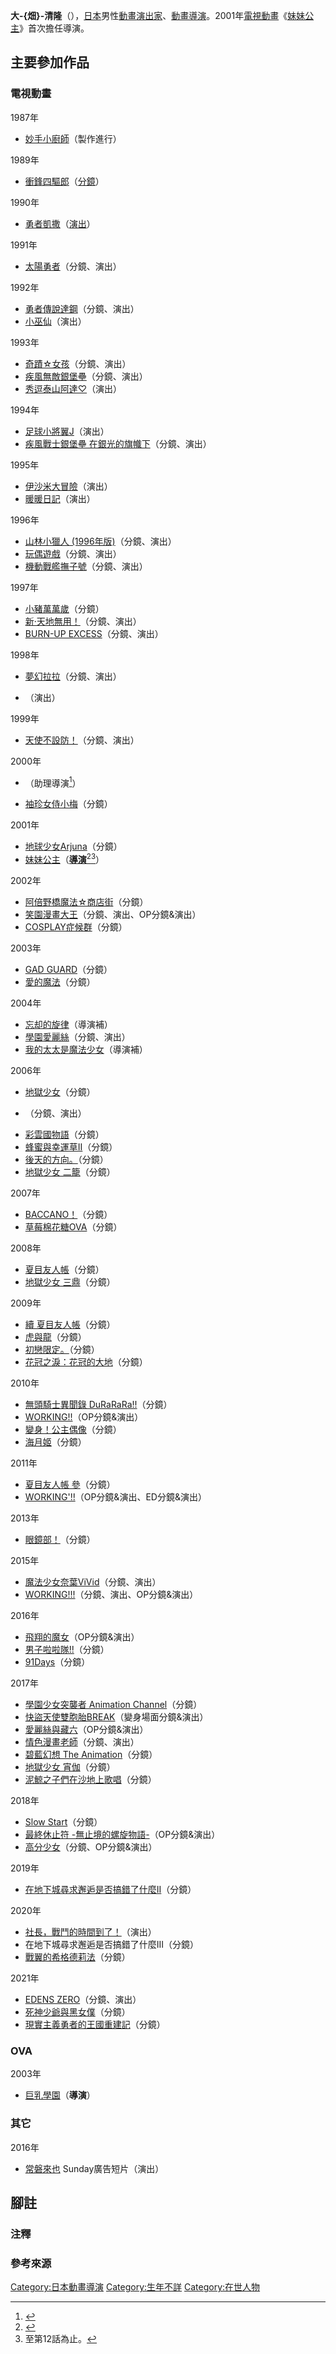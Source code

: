 {{multiple issues|
{{Notability Unreferenced|time=2016-07-25T16:07:17+00:00}}
{{Primarysources|time=2016-07-25T16:07:17+00:00}}
}}
{{noteTA|G1=Anime}}
{{japanese|japanese=大畑 清隆|kana=おおはた きよたか|romaji=Ōhata Kiyotaka}}
'''大-{畑}-清隆'''（{{lang-ja|大畑 清隆}}{{bd||||}}），[[日本|日本]]男性[[動畫|動畫]][[戲劇|演出家]]、[[動畫導演|動畫導演]]。2001年[[電視動畫|電視動畫]]《[[妹妹公主|妹妹公主]]》首次擔任導演。

== 主要參加作品 ==
=== 電視動畫 ===
; 1987年
* [[妙手小廚師|妙手小廚師]]（製作進行）
; 1989年
* [[衝鋒四驅郎|衝鋒四驅郎]]（[[分鏡|分鏡]]）
; 1990年
* [[勇者凱撒|勇者凱撒]]（[[戲劇|演出]]）
; 1991年
* [[太陽勇者|太陽勇者]]（分鏡、演出）
; 1992年
* [[勇者傳說|勇者傳說達鋼]]（分鏡、演出）
* [[小魔女得意妹|小巫仙]]（演出）
; 1993年
* [[奇蹟女孩|奇蹟☆女孩]]（分鏡、演出）
* [[疾風戰士|疾風無敵銀堡壘]]（分鏡、演出）
* [[秀逗泰山|秀逗泰山阿達♡]]（演出）
; 1994年
* [[足球小將|足球小將翼J]]（演出）
* [[疾風戰士#OVA|疾風戰士銀堡壘 在銀光的旗幟下]]（分鏡、演出）
; 1995年
* [[伊沙米大冒險|伊沙米大冒險]]（演出）
* [[暖暖日記|暖暖日記]]（演出）
; 1996年
* [[山林小獵人|山林小獵人 (1996年版)]]（分鏡、演出）
* [[孩子們的遊戲|玩偶遊戲]]（分鏡、演出）
* [[機動戰艦|機動戰艦撫子號]]（分鏡、演出）
; 1997年
* [[小豬萬萬歲|小豬萬萬歲]]（分鏡）
* [[天地無用！#新天地無用!|新·天地無用！]]（分鏡、演出）
* [[殺人科|BURN-UP EXCESS]]（分鏡、演出）
; 1998年
* [[夢幻拉拉|夢幻拉拉]]（分鏡、演出）
* {{link-ja|Generator Gawl|ジェネレイターガウル}}（演出）
; 1999年
* [[天使不設防！|天使不設防！]]（分鏡、演出）
; 2000年
* {{link-ja|喔！超级小奶糖|OH!スーパーミルクチャン}}（助理導演<ref>{{cite web|url=https://anime.eiga.com/program/103426/|title=喔！超级小奶糖：作品情報|publisher=Anime Hack|accessdate=2020-10-18|language=ja|archive-date=2020-10-24|archive-url=https://web.archive.org/web/20201024101026/https://anime.eiga.com/program/103426/|dead-url=no}}</ref>）
* [[袖珍女侍小梅|袖珍女侍小梅]]（分鏡）
; 2001年
* [[地球少女Arjuna|地球少女Arjuna]]（分鏡）
* [[妹妹公主|妹妹公主]]（'''[[導演|導演]]'''<ref>{{cite web|url=https://anime.eiga.com/program/100785/|title=妹妹公主：作品情報|publisher=Anime Hack|accessdate=2020-10-18|language=ja|archive-date=2021-01-15|archive-url=https://web.archive.org/web/20210115231857/https://anime.eiga.com/program/100785/|dead-url=no}}</ref><ref group="注">至第12話為止。</ref>）
; 2002年
* [[阿倍野橋魔法商店街|阿倍野橋魔法☆商店街]]（分鏡）
* [[笑園漫畫大王|笑園漫畫大王]]（分鏡、演出、OP分鏡&演出）
* [[COSPLAY症候群|COSPLAY症候群]]（分鏡）
; 2003年
* [[GAD_GUARD|GAD GUARD]]（分鏡）
* [[愛的魔法|愛的魔法]]（分鏡）
; 2004年
* [[忘却的旋律|忘却的旋律]]（導演補）
* [[學園愛麗絲|學園愛麗絲]]（分鏡、演出）
* [[我的太太是魔法少女|我的太太是魔法少女]]（導演補）
; 2006年
* [[地獄少女|地獄少女]]（分鏡）
* {{link-ja|甦醒的天空 -RESCUE WINGS-|よみがえる空 -RESCUE WINGS-}}（分鏡、演出）
* [[彩雲國物語|彩雲國物語]]（分鏡）
* [[蜂蜜與四葉草|蜂蜜與幸運草II]]（分鏡）
* [[後天的方向|後天的方向。]]（分鏡）
* [[地獄少女|地獄少女 二籠]]（分鏡）
; 2007年
* [[Baccano!|BACCANO！]]（分鏡）
* [[草莓棉花糖|草莓棉花糖OVA]]（分鏡）
; 2008年
* [[夏目友人帳|夏目友人帳]]（分鏡）
* [[地獄少女|地獄少女 三鼎]]（分鏡）
; 2009年
* [[夏目友人帳|續 夏目友人帳]]（分鏡）
* [[TIGER×DRAGON！|虎與龍]]（分鏡）
* [[初戀限定。|初戀限定。]]（分鏡）
* [[花冠之淚|花冠之淚：花冠的大地]]（分鏡）
; 2010年
* [[無頭騎士異聞錄_DuRaRaRa!!|無頭騎士異聞錄 DuRaRaRa!!]]（分鏡）
* [[迷糊餐廳|WORKING!!]]（OP分鏡&演出）
* [[變身！公主偶像|變身！公主偶像]]（分鏡）
* [[海月姬|海月姬]]（分鏡）
; 2011年
* [[夏目友人帳|夏目友人帳 參]]（分鏡）
* [[迷糊餐廳|WORKING'!!]]（OP分鏡&演出、ED分鏡&演出）
; 2013年
* [[眼鏡部！|眼鏡部！]]（分鏡）
; 2015年
* [[魔法少女奈葉ViVid|魔法少女奈葉ViVid]]（分鏡、演出）
* [[迷糊餐廳|WORKING!!!]]（分鏡、演出、OP分鏡&演出）
; 2016年
* [[飛翔的魔女|飛翔的魔女]]（OP分鏡&演出）
* [[男子啦啦隊！！|男子啦啦隊!!]]（分鏡）
* [[91Days|91Days]]（分鏡）
; 2017年
* [[學園少女突襲者|學園少女突襲者 Animation Channel]]（分鏡）
* [[快盜天使雙胞胎|快盜天使雙胞胎BREAK]]（變身場面分鏡&演出）
* [[愛麗絲與藏六|愛麗絲與藏六]]（OP分鏡&演出）
* [[情色漫畫老師|情色漫畫老師]]（分鏡、演出）
* [[碧藍幻想|碧藍幻想 The Animation]]（分鏡）
* [[地獄少女|地獄少女 宵伽]]（分鏡）
* [[泥鯨之子們在沙地上歌唱|泥鯨之子們在沙地上歌唱]]（分鏡）
; 2018年
* [[Slow_Start|Slow Start]]（分鏡）
* [[最終休止符_-無止境的螺旋物語-|最終休止符 -無止境的螺旋物語-]]（OP分鏡&演出）
* [[高分少女|高分少女]]（分鏡、OP分鏡&演出）
; 2019年
* [[在地下城尋求邂逅是否搞錯了什麼|在地下城尋求邂逅是否搞錯了什麼II]]（分鏡）
; 2020年
* [[社長，戰鬥的時間到了！|社長，戰鬥的時間到了！]]（演出）
* 在地下城尋求邂逅是否搞錯了什麼III（分鏡）
* [[戰翼的希格德莉法|戰翼的希格德莉法]]（分鏡）
; 2021年
* [[EDENS_ZERO|EDENS ZERO]]（分鏡、演出）
* [[死神少爺與黑女僕|死神少爺與黑女僕]]（分鏡）
* [[現實主義勇者的王國重建記|現實主義勇者的王國重建記]]（分鏡）

=== OVA ===
; 2003年
* [[巨乳學園|巨乳學園]]（'''導演'''）

=== 其它 ===
; 2016年
* [[常磐來也|常磐來也]] Sunday廣告短片（演出）

== 腳註 ==
=== 注釋 ===
{{reflist|group="注"}}

=== 參考來源 ===
{{reflist}}

{{DEFAULTSORT:Ohhata Kiyotaka}}
[[Category:日本動畫導演|Category:日本動畫導演]]
[[Category:生年不詳|Category:生年不詳]]
[[Category:在世人物|Category:在世人物]]